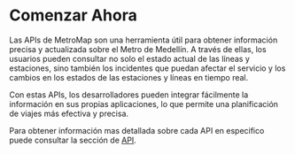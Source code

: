 # Comenzar Ahora

Las APIs de MetroMap son una herramienta útil para obtener información precisa y actualizada sobre el Metro de Medellín. A través de ellas, los usuarios pueden consultar no solo el estado actual de las líneas y estaciones, sino también los incidentes que puedan afectar el servicio y los cambios en los estados de las estaciones y líneas en tiempo real.

Con estas APIs, los desarrolladores pueden integrar fácilmente la información en sus propias aplicaciones, lo que permite una planificación de viajes más efectiva y precisa.

Para obtener información mas detallada sobre cada API en especifico puede consultar la sección de [API](api).


